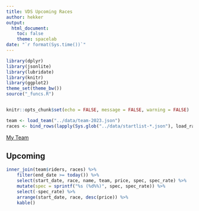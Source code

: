 ```yaml
---
title: VDS Upcoming Races
author: hekker
output:
  html_document:
    toc: false
    theme: spacelab
date: "`r format(Sys.time())`"
---
```


```r
library(dplyr)
library(jsonlite)
library(lubridate)
library(knitr)
library(ggplot2)
theme_set(theme_bw())
source("_funcs.R")


knitr::opts_chunk$set(echo = FALSE, message = FALSE, warning = FALSE)
```

```r
team <- load_team("../data/team-2023.json")
races <- bind_rows(lapply(Sys.glob("../data/startlist-*.json"), load_race))
```

[My Team](https://www.pdcvds.com/myteam.php?mw=1&y=2023)

## Upcoming

```r
inner_join(team$riders, races) %>%
    filter(end_date >= today()) %>%
    select(start_date, race, name, team, price, spec, spec_rate) %>%
    mutate(spec = sprintf("%s (%d%%)", spec, spec_rate)) %>%
    select(-spec_rate) %>%
    arrange(start_date, race, desc(price)) %>%
    kable()
```
